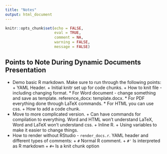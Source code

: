 ```yaml
---
title: "Notes"
output: html_document
---
```


```r
knitr::opts_chunk$set(echo = FALSE, 
                      eval = TRUE, 
                      comment = NA, 
                      warning = FALSE,
                      message = FALSE)
```

## Points to Note During Dynamic Documents Presentation

- Demo basic R markdown. Make sure to run through the following points:
      + YAML Header.
      + Initial knitr set up for code chunks. 
      + How to knit file - including changing format.
          * For Word document - change something and save as template. reference_docx: template.docx.
          * For PDF everything done through LaTeX commands.
          * For HTML you can use css.
      + How to add a code chunk.
- Move to more complicated version.
      + Can have commands for compilation to everything. Word and HTML won't understand LaTeX, Word and LaTeX won't understand css.
      + Inline R.
      + Using variables to make it easier to change things.
- How to render without RStudio - `render_docs.r`. YAML header and different types of comments:
      + `#` Normal R comment.
      + `#'` Is interpreted as R markdown
      + `#+` Is a knit chunk option